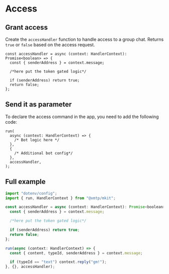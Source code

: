 # Access

## Grant access

Create the `accessHandler` function to handle access to a group chat. Returns `true` or `false` based on the access request.

```tsx [src/index.ts]
const accessHandler = async (context: HandlerContext): Promise<boolean> => {
  const { senderAddress } = context.message;

  /*here put the token gated logic*/

  if (senderAddress) return true;
  return false;
};
```

## Send it as parameter

To declare the access command in the app, you need to add the following code:

```tsx [src/index.ts]
run(
  async (context: HandlerContext) => {
    /* Bot logic here */
  },
  {
    /* Additional bot config*/
  },
  accessHandler,
);
```

## Full example

```jsx [src/index.ts]
import "dotenv/config";
import { run, HandlerContext } from "@xmtp/mkit";

const accessHandler = async (context: HandlerContext): Promise<boolean> => {
  const { senderAddress } = context.message;

  /*here put the token gated logic*/

  if (senderAddress) return true;
  return false;
};

run(async (context: HandlerContext) => {
  const { content, typeId, senderAddress } = context.message;

  if (typeId == "text") context.reply("gm!");
}, {}, accessHandler);
```
